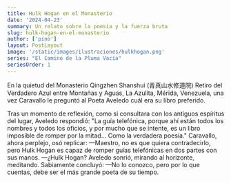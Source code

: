 ```yaml
---
title: Hulk Hogan en el Monasterio
date: '2024-04-23'
summary: Un relato sobre la poesía y la fuerza bruta
slug: hulk-hogan-en-el-monasterio
author: ['pino']
layout: PostLayout
image: '/static/images/ilustraciones/hulkhogan.png'
series: "El Camino de la Pluma Vacía"
seriesOrder: 1
---
```


En la quietud del Monasterio Qingzhen Shanshui (青真山水修道院) Retiro del Verdadero Azul entre Montañas y Aguas, La Azulita, Mérida, Venezuela, una vez Caravallo le preguntó al Poeta Aveledo cuál era su libro preferido. 

Tras un momento de reflexión, como si consultara con los antiguos espíritus del lugar, Aveledo respondió: "La guía telefónica, porque ahí están todos los nombres y todos los oficios, y por mucho que se intente, es un libro imposible de romper por la mitad... Como la verdadera poesía."
Caravallo, ahora perplejo, osó replicar:
—Maestro, no es que quiera contradecirlo, pero Hulk Hogan es capaz de romper guías telefónicas en dos partes con sus manos. 
—¿Hulk Hogan?  Aveledo sonrió, mirando al horizonte, meditando. Sabiamente concluyó: 
—No lo conozco, pero por lo que cuentas, debe ser el más grande poeta de su tiempo. 
